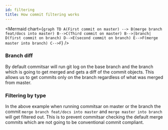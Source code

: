 ```yaml
---
id: filtering
title: How commit filtering works
---
```



<Mermaid
  chart={`
	graph TD
  A(First commit on master) --> B(merge branch feat/docs into master)
  B-->C(Third commit on master)
  B-->|branch| D(first commit on branch)
  D-->E(second commit on branch)
  E-->F(merge master into branch)
  C-->F
`}
/>

### Branch diff

By default commitsar will run git log on the base branch and the branch which is going to get merged and gets a diff of the commit objects.
This allows us to get commits only on the branch regardless of what was merged from master.

### Filtering by type

In the above example when running commitsar on master or the branch the commit `merge branch feat/docs into master` and `merge master into branch` will get filtered out.
This is to prevent commitsar checking the default merge commits which are not going to be conventional commit compliant.
